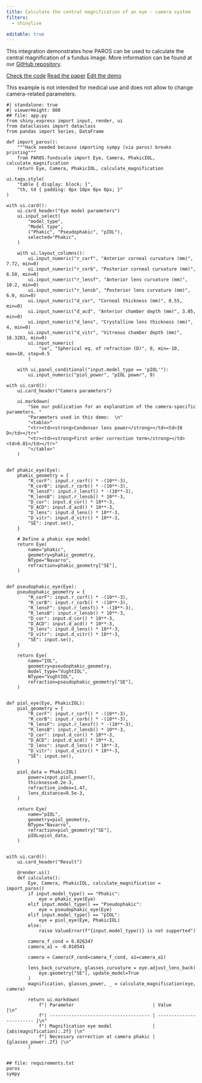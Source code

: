 ```yaml
---
title: Calculate the central magnification of an eye - camera system
filters:
  - shinylive

editable: true
---
```


This integration demonstrates how PAROS can be used to calculate the central magnification of a fundus image. More information can be found at our [GitHub repository](https://github.com/MREYE-LUMC/PAROS).

[Check the code](https://github.com/MREYE-LUMC/PAROS){.btn .btn-outline-primary .btn role="button"}
[Read the paper](https://doi.org/10.1167/iovs.65.1.43){.btn .btn-outline-primary .btn role="button"}
<!-- Note: the edit.html file is generated automatically. -->
[Edit the demo](edit.html){.btn .btn-outline-primary .btn role="button" .external}

::: {.callout-warning}
This example is not intended for medical use and does not allow to change camera-related parameters.
:::

:::{.column-screen-inset}
```shinylive-python
#| standalone: true
#| viewerHeight: 800
## file: app.py
from shiny.express import input, render, ui
from dataclasses import dataclass
from pandas import Series, DataFrame

def import_paros():
    """Hack needed because importing sympy (via paros) breaks printing"""
    from PAROS.fundscale import Eye, Camera, PhakicIOL, calculate_magnification
    return Eye, Camera, PhakicIOL, calculate_magnification

ui.tags.style(
    "table { display: block; }",
    "th, td { padding: 0px 10px 0px 0px; }"
)

with ui.card():
    ui.card_header("Eye model parameters")
    ui.input_select(
        "model_type",
        "Model type",
        ("Phakic", "Pseudophakic", "pIOL"),
        selected="Phakic",
    )

    with ui.layout_columns():
        ui.input_numeric("r_corf", "Anterior corneal curvature (mm)", 7.72, min=0)
        ui.input_numeric("r_corb", "Posterior corneal curvature (mm)", 6.50, min=0)
        ui.input_numeric("r_lensf", "Anterior lens curvature (mm)", 10.2, min=0)
        ui.input_numeric("r_lensb", "Posterior lens curvature (mm)", 6.0, min=0)
        ui.input_numeric("d_cor", "Corneal thickness (mm)", 0.55, min=0)
        ui.input_numeric("d_acd", "Anterior chamber depth (mm)", 3.05, min=0)
        ui.input_numeric("d_lens", "Crystalline lens thickness (mm)", 4, min=0)
        ui.input_numeric("d_vitr", "Vitreous chamber depth (mm)", 16.3203, min=0)
        ui.input_numeric(
            "se", "Spherical eq. of refraction (D)", 0, min=-10, max=10, step=0.5
        )

    with ui.panel_conditional("input.model_type == 'pIOL'"):
        ui.input_numeric("piol_power", "pIOL power", 9)

with ui.card():
    ui.card_header("Camera parameters")

    ui.markdown(
        "See our publication for an explanation of the camera-specific parameters. "
        "Parameters used in this demo:  \n"
        "<table>"
        "<tr><td><strong>Condenser lens power</strong></td><td>38 D</td></tr>"
        "<tr><td><strong>First order correction term</strong></td><td>0.01</td></tr>"
        "</table>"
    )


def phakic_eye(Eye):
    phakic_geometry = {
        "R_corF": input.r_corf() * -(10**-3),
        "R_corB": input.r_corb() * -(10**-3),
        "R_lensF": input.r_lensf() * -(10**-3),
        "R_lensB": input.r_lensb() * 10**-3,
        "D_cor": input.d_cor() * 10**-3,
        "D_ACD": input.d_acd() * 10**-3,
        "D_lens": input.d_lens() * 10**-3,
        "D_vitr": input.d_vitr() * 10**-3,
        "SE": input.se(),
    }

    # Define a phakic eye model
    return Eye(
        name="phakic",
        geometry=phakic_geometry,
        NType="Navarro",
        refraction=phakic_geometry["SE"],
    )


def pseudophakic_eye(Eye):
    pseudophakic_geometry = {
        "R_corF": input.r_corf() * -(10**-3),
        "R_corB": input.r_corb() * -(10**-3),
        "R_lensF": input.r_lensf() * -(10**-3),
        "R_lensB": input.r_lensb() * 10**-3,
        "D_cor": input.d_cor() * 10**-3,
        "D_ACD": input.d_acd() * 10**-3,
        "D_lens": input.d_lens() * 10**-3,
        "D_vitr": input.d_vitr() * 10**-3,
        "SE": input.se(),
    }

    return Eye(
        name="IOL",
        geometry=pseudophakic_geometry,
        model_type="VughtIOL",
        NType="VughtIOL",
        refraction=pseudophakic_geometry["SE"],
    )


def piol_eye(Eye, PhakicIOL):
    piol_geometry = {
        "R_corF": input.r_corf() * -(10**-3),
        "R_corB": input.r_corb() * -(10**-3),
        "R_lensF": input.r_lensf() * -(10**-3),
        "R_lensB": input.r_lensb() * 10**-3,
        "D_cor": input.d_cor() * 10**-3,
        "D_ACD": input.d_acd() * 10**-3,
        "D_lens": input.d_lens() * 10**-3,
        "D_vitr": input.d_vitr() * 10**-3,
        "SE": input.se(),
    }

    piol_data = PhakicIOL(
        power=input.piol_power(),
        thickness=0.2e-3,
        refractive_index=1.47,
        lens_distance=0.5e-3,
    )

    return Eye(
        name="pIOL",
        geometry=piol_geometry,
        NType="Navarro",
        refraction=piol_geometry["SE"],
        pIOL=piol_data,
    )


with ui.card():
    ui.card_header("Result")
    
    @render.ui()
    def calculate():
        Eye, Camera, PhakicIOL, calculate_magnification = import_paros()
        if input.model_type() == "Phakic":
            eye = phakic_eye(Eye)
        elif input.model_type() == "Pseudophakic":
            eye = pseudophakic_eye(Eye)
        elif input.model_type() == "pIOL":
            eye = piol_eye(Eye, PhakicIOL)
        else:
            raise ValueError(f"{input.model_type()} is not supported")
    
        camera_f_cond = 0.026347
        camera_a1 = -0.010541
    
        camera = Camera(F_cond=camera_f_cond, a1=camera_a1)
    
        lens_back_curvature, glasses_curvature = eye.adjust_lens_back(
            eye.geometry["SE"], update_model=True
        )
        magnification, glasses_power, _ = calculate_magnification(eye, camera)
    
        return ui.markdown(
            f"| Parameter                             | Value                    |\n"
            f"| ------------------------------------- | ------------------------ |\n"
            f"| Magnification eye model               | {abs(magnification):.2f} |\n"
            f"| Necessary correction at camera phakic | {glasses_power:.2f} |\n"
        )


## file: requirements.txt
paros
sympy
```
:::